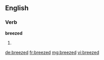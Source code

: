 ==English==

===Verb===
'''breezed'''

# {{past of|[[breeze]]}}

[[de:breezed]]
[[fr:breezed]]
[[mg:breezed]]
[[vi:breezed]]